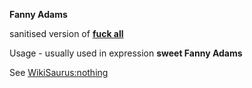 '''Fanny Adams'''

sanitised version of '''[[fuck all]]'''

Usage - usually used in expression '''sweet Fanny Adams'''

See [[WikiSaurus:nothing]]